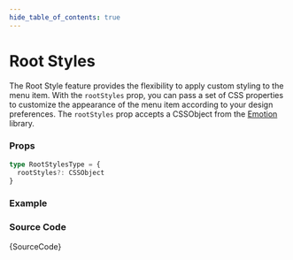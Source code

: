 ```yaml
---
hide_table_of_contents: true
---
```



# Root Styles

The Root Style feature provides the flexibility to apply custom styling to the menu item. With the `rootStyles` prop, you can pass a set of CSS properties to customize the appearance of the menu item according to your design preferences. The `rootStyles` prop accepts a CSSObject from the [Emotion](https://emotion.sh/docs/introduction) library.

### Props

```ts noCopy
type RootStylesType = {
  rootStyles?: CSSObject
}
```

### Example

<IframeWindow url='https://demos.themeselection.com/materio-mui-react-nextjs-admin-template/demo-1/en/menu-examples/vertical-menu/menu-item/root-styles' />

### Source Code

<TsToJsCodeSnippet>{SourceCode}</TsToJsCodeSnippet>
